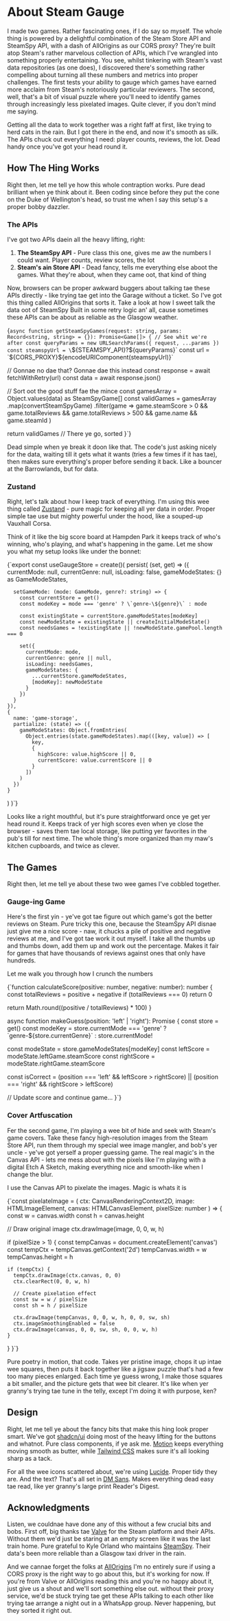 
# About Steam Gauge

I made two games.
Rather fascinating ones, if I do say so myself. <Note number={1}>The whole thing is powered by a delightful combination of the Steam Store API and SteamSpy API, with a dash of AllOrigins as our CORS proxy?</Note>
 They're built atop Steam's rather marvelous collection of APIs, which I've wrangled into something properly entertaining. 
You see, whilst tinkering with Steam's vast data repositories (as one does), I discovered there's something rather compelling about turning all these numbers and metrics into proper challenges. The first tests your ability to gauge which games have earned more acclaim from Steam's notoriously particular reviewers. The second, well, that's a bit of visual puzzle where you'll need to identify games through increasingly less pixelated images. Quite clever, if you don't mind me saying.

Getting all the data to work together was a right faff at first, like trying to herd cats in the rain. But I got there in the end, and now it's smooth as silk. The APIs chuck out everything I need: player counts, reviews, the lot. Dead handy once you've got your head round it.

## How The Hing Works

Right then, let me tell ye how this whole contraption works. Pure dead brilliant when ye think about it. Been coding since before they put the cone on the Duke of Wellington's head, so trust me when I say this setup's a proper bobby dazzler.

### The APIs

I've got two APIs daein all the heavy lifting, right:

1. **The SteamSpy API** - Pure class this one, gives me aw the numbers I could want. Player counts, review scores, the lot
2. **Steam's ain Store API** - Dead fancy, tells me everything else aboot the games. What they're about, when they came oot, that kind of thing

Now, browsers can be proper awkward buggers about talking tae these APIs directly - like trying tae get into the Garage without a ticket. So I've got this thing called AllOrigins that sorts it. Take a look at how I sweet talk the data oot of SteamSpy <Note number={2}>Built in some retry logic an' all, cause sometimes these APIs can be about as reliable as the Glasgow weather.</Note>

<CodeBlock title="API Request Handler" language="typescript">{`async function getSteamSpyGames(request: string, params: Record<string, string> = {}): Promise<Game[]> {
  // See whit we're after
  const queryParams = new URLSearchParams({ request, ...params })
  const steamspyUrl = \`\${STEAMSPY_API}?\${queryParams}\`
  const url = \`\${CORS_PROXY}\${encodeURIComponent(steamspyUrl)}\`
  
  // Gonnae no dae that? Gonnae dae this instead
  const response = await fetchWithRetry(url)
  const data = await response.json()
  
  // Sort oot the good stuff fae the mince
  const gamesArray = Object.values(data) as SteamSpyGame[]
  const validGames = gamesArray
    .map(convertSteamSpyGame)
    .filter(game => 
      game.steamScore > 0 && 
      game.totalReviews && game.totalReviews > 500 &&
      game.name &&
      game.steamId
    )

  return validGames // There ye go, sorted
}`}</CodeBlock>

Dead simple when ye break it doon like that. The code's just asking nicely for the data, waiting till it gets what it wants (tries a few times if it has tae), then makes sure everything's proper before sending it back. Like a bouncer at the Barrowlands, but for data.

### Zustand

Right, let's talk about how I keep track of everything. I'm using this wee thing called [Zustand](https://zustand.docs.pmnd.rs/) - pure magic for keeping all yer data in order. <Note number={3}>Proper simple tae use but mighty powerful under the hood, like a souped-up Vauxhall Corsa.</Note>

Think of it like the big score board at Hampden Park it keeps track of who's winning, who's playing, and what's happening in the game. Let me show you what my setup looks like under the bonnet:

<CodeBlock title="Zustand Store" language="typescript">{`export const useGaugeStore = create<GaugeStore>()(
  persist(
    (set, get) => ({
      currentMode: null,
      currentGenre: null,
      isLoading: false,
      gameModeStates: {} as GameModeStates,

      setGameMode: (mode: GameMode, genre?: string) => {
        const currentStore = get()
        const modeKey = mode === 'genre' ? \`genre-\${genre}\` : mode
        
        const existingState = currentStore.gameModeStates[modeKey]
        const newModeState = existingState || createInitialModeState()
        const needsGames = !existingState || !newModeState.gamePool.length === 0

        set({
          currentMode: mode,
          currentGenre: genre || null,
          isLoading: needsGames,
          gameModeStates: {
            ...currentStore.gameModeStates,
            [modeKey]: newModeState
          }
        })
      }
    }),
    {
      name: 'game-storage',
      partialize: (state) => ({
        gameModeStates: Object.fromEntries(
          Object.entries(state.gameModeStates).map(([key, value]) => [
            key,
            {
              highScore: value.highScore || 0,
              currentScore: value.currentScore || 0
            }
          ])
        )
      })
    }
  )
)`}</CodeBlock>

Looks like a right mouthful, but it's pure straightforward once ye get yer head round it. Keeps track of yer high scores even when ye close the browser - saves them tae local storage, like putting yer favorites in the pub's till for next time. The whole thing's more organized than my maw's kitchen cupboards, and twice as clever.

## The Games

Right then, let me tell ye about these two wee games I've cobbled together.

### Gauge-ing Game

Here's the first yin - ye've got tae figure out which game's got the better reviews on Steam. Pure tricky this one, because the SteamSpy API disnae just give me a nice score - naw, it chucks a pile of positive and negative reviews at me, and I've got tae work it out myself. <Note number={4}>I take all the thumbs up and thumbs down, add them up and work out the percentage. Makes it fair for games that have thousands of reviews against ones that only have hundreds.</Note>

Let me walk you through how I crunch the numbers

<CodeBlock title="Score Calculation" language="typescript">{`function calculateScore(positive: number, negative: number): number {
  const totalReviews = positive + negative
  if (totalReviews === 0) return 0
  
  return Math.round((positive / totalReviews) * 100)
}

async function makeGuess(position: 'left' | 'right'): Promise<void> {
  const store = get()
  const modeKey = store.currentMode === 'genre' 
    ? \`genre-\${store.currentGenre}\` 
    : store.currentMode!

  const modeState = store.gameModeStates[modeKey]
  const leftScore = modeState.leftGame.steamScore
  const rightScore = modeState.rightGame.steamScore

  const isCorrect = (position === 'left' && leftScore > rightScore) ||
                   (position === 'right' && rightScore > leftScore)

  // Update score and continue game...
}`}</CodeBlock>

### Cover Artfuscation

Fer the second game, I'm playing a wee bit of hide and seek with Steam's game covers. Take these fancy high-resolution images from the Steam Store API, run them through my special wee image mangler, and bob's yer uncle - ye've got yerself a proper guessing game. <Note number={5}>The real magic's in the Canvas API - lets me mess about with the pixels like I'm playing with a digital Etch A Sketch, making everything nice and smooth-like when I change the blur.</Note>

I use the Canvas API to pixelate the images. Magic is whats it is

<CodeBlock title="Pixelation Effect" language="typescript">{`const pixelateImage = (
  ctx: CanvasRenderingContext2D,
  image: HTMLImageElement,
  canvas: HTMLCanvasElement,
  pixelSize: number
) => {
  const w = canvas.width
  const h = canvas.height

  // Draw original image
  ctx.drawImage(image, 0, 0, w, h)

  if (pixelSize > 1) {
    const tempCanvas = document.createElement('canvas')
    const tempCtx = tempCanvas.getContext('2d')
    tempCanvas.width = w
    tempCanvas.height = h

    if (tempCtx) {
      tempCtx.drawImage(ctx.canvas, 0, 0)
      ctx.clearRect(0, 0, w, h)
      
      // Create pixelation effect
      const sw = w / pixelSize
      const sh = h / pixelSize
      
      ctx.drawImage(tempCanvas, 0, 0, w, h, 0, 0, sw, sh)
      ctx.imageSmoothingEnabled = false
      ctx.drawImage(canvas, 0, 0, sw, sh, 0, 0, w, h)
    }
  }
}`}</CodeBlock>

Pure poetry in motion, that code. Takes yer pristine image, chops it up intae wee squares, then puts it back together like a jigsaw puzzle that's had a few too many pieces enlarged. Each time ye guess wrong, I make those squares a bit smaller, and the picture gets that wee bit clearer. It's like when yer granny's trying tae tune in the telly, except I'm doing it with purpose, ken?

## Design

Right, let me tell ye about the fancy bits that make this hing look proper smart. We've got [shadcn/ui](https://ui.shadcn.com/) doing most of the heavy lifting for the buttons and whatnot. Pure class components, if ye ask me. [Motion](https://motion.dev/) keeps everything moving smooth as butter, while [Tailwind CSS](https://tailwindcss.com) makes sure it's all looking sharp as a tack.

For all the wee icons scattered about, we're using [Lucide](https://lucide.dev/). Proper tidy they are. And the text? That's all set in [DM Sans](https://fonts.google.com/specimen/DM_Sans). Makes everything dead easy tae read, like yer granny's large print Reader's Digest.

## Acknowledgments

Listen, we couldnae have done any of this without a few crucial bits and bobs. First off, big thanks tae [Valve](https://www.valvesoftware.com/) for the Steam platform and their APIs. Without them we'd just be staring at an empty screen like it was the last train home. Pure grateful to Kyle Orland who maintains [SteamSpy](https://steamspy.com/). Their data's been more reliable than a Glasgow taxi driver in the rain.

And we cannae forget the folks at [AllOrigins](https://allorigins.win/) <Note number={6}>I'm no entirely sure if using a CORS proxy is the right way to go about this, but it's working for now. If you're from Valve or AllOrigins reading this and you're no happy about it, just give us a shout and we'll sort something else out.</Note> without their proxy service, we'd be stuck trying tae get these APIs talking to each other like trying tae arrange a night out in a WhatsApp group. Never happening, but they sorted it right out. 